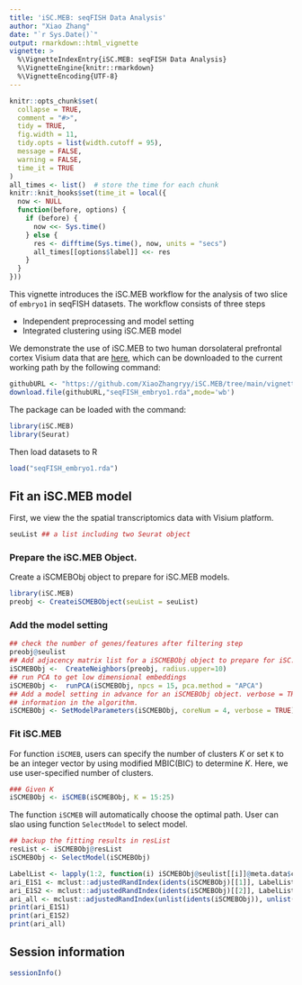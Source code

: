 ```yaml
---
title: 'iSC.MEB: seqFISH Data Analysis'
author: "Xiao Zhang"
date: "`r Sys.Date()`"
output: rmarkdown::html_vignette
vignette: >
  %\VignetteIndexEntry{iSC.MEB: seqFISH Data Analysis}
  %\VignetteEngine{knitr::rmarkdown}
  %\VignetteEncoding{UTF-8}
---
```


```r
knitr::opts_chunk$set(
  collapse = TRUE,
  comment = "#>",
  tidy = TRUE,
  fig.width = 11,
  tidy.opts = list(width.cutoff = 95),
  message = FALSE,
  warning = FALSE,
  time_it = TRUE
)
all_times <- list()  # store the time for each chunk
knitr::knit_hooks$set(time_it = local({
  now <- NULL
  function(before, options) {
    if (before) {
      now <<- Sys.time()
    } else {
      res <- difftime(Sys.time(), now, units = "secs")
      all_times[[options$label]] <<- res
    }
  }
}))
```
  
This vignette introduces the iSC.MEB workflow for the analysis of two slice of `embryo1` in seqFISH datasets. The workflow consists of three steps

* Independent preprocessing and model setting
* Integrated clustering using iSC.MEB model

We demonstrate the use of iSC.MEB to two human dorsolateral prefrontal cortex Visium data that are [here](https://github.com/XiaoZhangryy/iSC.MEB/tree/main/vignettes_data), which can be downloaded to the current working path by the following command:
```r
githubURL <- "https://github.com/XiaoZhangryy/iSC.MEB/tree/main/vignettes_data/seqFISH_embryo1.rda?raw=true"
download.file(githubURL,"seqFISH_embryo1.rda",mode='wb')
```

The package can be loaded with the command:
```r
library(iSC.MEB)
library(Seurat)
```

Then load datasets to R 
```r
load("seqFISH_embryo1.rda")
```


## Fit an iSC.MEB model
First, we view the the spatial transcriptomics data with Visium platform.
```r
seuList ## a list including two Seurat object
```

### Prepare the iSC.MEB Object.

Create a iSCMEBObj object to prepare for iSC.MEB models.
```r
library(iSC.MEB)
preobj <- CreateiSCMEBObject(seuList = seuList)
```
### Add the model setting
```r
## check the number of genes/features after filtering step
preobj@seulist
## Add adjacency matrix list for a iSCMEBObj object to prepare for iSC.MEB model fitting.
iSCMEBObj <-  CreateNeighbors(preobj, radius.upper=10)
## run PCA to get low dimensional embeddings
iSCMEBObj <-  runPCA(iSCMEBObj, npcs = 15, pca.method = "APCA")
## Add a model setting in advance for an iSCMEBObj object. verbose = TRUE helps outputing the
## information in the algorithm.
iSCMEBObj <- SetModelParameters(iSCMEBObj, coreNum = 4, verbose = TRUE)
```


### Fit iSC.MEB 
For function `iSCMEB`, users can specify the number of clusters $K$ or set `K` to be an integer vector by using modified MBIC(BIC) to determine $K$. Here, we use user-specified number of clusters. 
```r
### Given K
iSCMEBObj <- iSCMEB(iSCMEBObj, K = 15:25)
```

The function `iSCMEB` will automatically choose the optimal path. User can slao using function `SelectModel` to select model.
```r
## backup the fitting results in resList
resList <- iSCMEBObj@resList
iSCMEBObj <- SelectModel(iSCMEBObj)

LabelList <- lapply(1:2, function(i) iSCMEBObj@seulist[[i]]@meta.data$celltype_mapped_refined)
ari_E1S1 <- mclust::adjustedRandIndex(idents(iSCMEBObj)[[1]], LabelList[[1]])
ari_E1S2 <- mclust::adjustedRandIndex(idents(iSCMEBObj)[[2]], LabelList[[2]])
ari_all <- mclust::adjustedRandIndex(unlist(idents(iSCMEBObj)), unlist(LabelList))
print(ari_E1S1)
print(ari_E1S2)
print(ari_all)
```

## Session information
```r
sessionInfo()
```